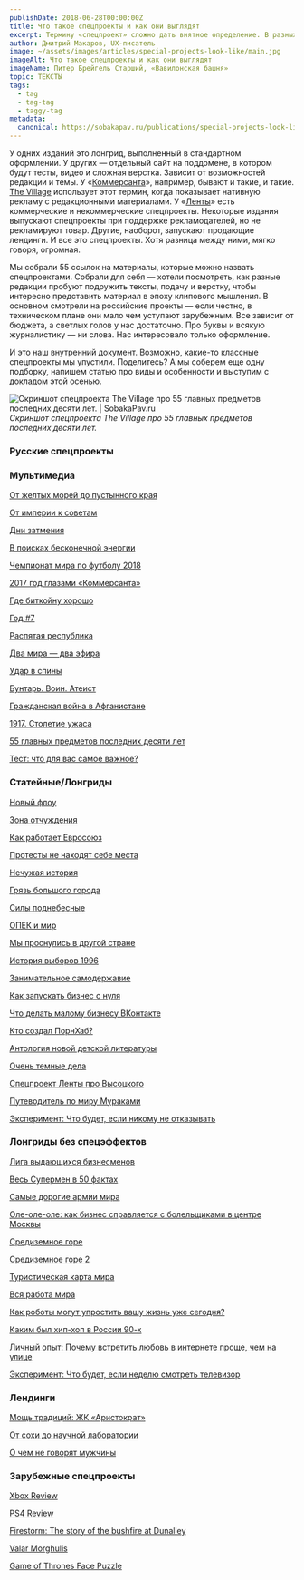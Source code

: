 ```yaml
---
publishDate: 2018-06-28T00:00:00Z
title: Что такое спецпроекты и как они выглядят
excerpt: Термину «спецпроект» сложно дать внятное определение. В разных СМИ его понимают по-разному.
author: Дмитрий Макаров, UX-писатель
image: ~/assets/images/articles/special-projects-look-like/main.jpg
imageAlt: Что такое спецпроекты и как они выглядят
imageName: Питер Брейгель Старший, «Вавилонская башня»
topic: ТЕКСТЫ
tags:
  - tag
  - tag-tag
  - taggy-tag
metadata:
  canonical: https://sobakapav.ru/publications/special-projects-look-like
---
```



У одних изданий это лонгрид, выполненный в стандартном оформлении. У других — отдельный сайт на поддомене, в котором будут тесты, видео и сложная верстка. Зависит от возможностей редакции и темы. У «[Коммерсанта](https://www.kommersant.ru/)», например, бывают и такие, и такие. [The Village](https://www.the-village.ru/) использует этот термин, когда показывает нативную рекламу с редакционными материалами. У «[Ленты](https://lenta.ru/)» есть коммерческие и некоммерческие спецпроекты. Некоторые издания выпускают спецпроекты при поддержке рекламодателей, но не рекламируют товар. Другие, наоборот, запускают продающие лендинги. И все это спецпроекты. Хотя разница между ними, мягко говоря, огромная.

Мы собрали 55 ссылок на материалы, которые можно назвать спецпроектами. Собрали для себя — хотели посмотреть, как разные редакции пробуют подружить тексты, подачу и верстку, чтобы интересно представить материал в эпоху клипового мышления. В основном смотрели на российские проекты — если честно, в техническом плане они мало чем уступают зарубежным. Все зависит от бюджета, а светлых голов у нас достаточно. Про буквы и всякую журналистику — ни слова. Нас интересовало только оформление.

И это наш внутренний документ. Возможно, какие-то классные спецпроекты мы упустили. Поделитесь? А мы соберем еще одну подборку, напишем статью про виды и особенности и выступим с докладом этой осенью.

![Скриншот спецпроекта The Village про 55 главных предметов последних десяти лет. | SobakaPav.ru](~/assets/images/articles/special-projects-look-like/1.png)
_Скриншот спецпроекта The Village про 55 главных предметов последних десяти лет._

### Русские спецпроекты

### Мультимедиа

[От желтых морей до пустынного края](https://www.kommersant.ru/doc/3627583)

[От империи к советам](https://www.kommersant.ru/doc/3212641)

[Дни затмения](http://1991.lenta.ru/)

[В поисках бесконечной энергии](https://ria.ru/science/20161122/1481884823.html)

[Чемпионат мира по футболу 2018](https://www.kommersant.ru/world_cup_2018?from=header_cup)

[2017 год глазами «Коммерсанта»](https://www.kommersant.ru/doc/3501786)

[Где биткойну хорошо](https://www.kommersant.ru/doc/3498021)

[Год #7](https://www.kommersant.ru/doc/3306051)

[Распятая республика](https://www.kommersant.ru/projects/lepenisation)

[Два мира — два эфира](https://www.kommersant.ru/doc/3095781)

[Удар в спины](https://www.kommersant.ru/projects/su24)

[Бунтарь. Воин. Атеист](https://vereshchagin.lenta.ru/)

[Гражданская война в Афганистане](https://afghan.lenta.ru/)

[1917. Столетие ужаса](https://revolution.lenta.ru/)

[55 главных предметов последних десяти лет](https://www.the-village.ru/village/people/specials/290612-avitoten)

[Тест: что для вас самое важное?](https://www.the-village.ru/village/people/specials/288198-bayer)

### Статейные/Лонгриды

[Новый флоу](http://the-flow.ru/new-flow)

[Зона отчуждения](https://www.kommersant.ru/projects/chernobyl)

[Как работает Евросоюз](https://www.kommersant.ru/projects/eu)

[Протесты не находят себе места](https://www.kommersant.ru/doc/3502006)

[Нечужая история](https://www.kommersant.ru/doc/3453539)

[Грязь большого города](https://www.kommersant.ru/doc/3449313)

[Силы поднебесные](https://www.kommersant.ru/doc/3336452)

[ОПЕК и мир](https://www.kommersant.ru/doc/3154794)

[Мы проснулись в другой стране](https://www.kommersant.ru/doc/2258104)

[История выборов 1996](https://www.kommersant.ru/doc/3029908)

[Занимательное самодержавие](https://www.kommersant.ru/doc/3024176)

[Как запускать бизнес с нуля](https://incrussia.ru/start/)

[Что делать малому бизнесу ВКонтакте](https://incrussia.ru/vk/)

[Кто создал ПорнХаб?](https://pornopoly.lenta.ru/)

[Антология новой детской литературы](https://lenta.ru/themes/2015/07/07/deti/)

[Очень темные дела](http://darknet.lenta.ru/)

[Спецпроект Ленты про Высоцкого](http://vysotsky.lenta.ru/)

[Путеводитель по миру Мураками](http://murakami.lenta.ru/)

[Эксперимент: Что будет, если никому не отказывать](https://www.the-village.ru/village/people/specials/287582-eksperiment-chto-budet-esli-nikomu-ne-otkazyvat)

### Лонгриды без спецэффектов

[Лига выдающихся бизнесменов](https://www.kommersant.ru/doc/3519991)

[Весь Супермен в 50 фактах](https://www.kommersant.ru/doc/3651318)

[Самые дорогие армии мира](https://www.kommersant.ru/doc/3288771)

[Оле-оле-оле: как бизнес справляется с болельщиками в центре Москвы](https://incrussia.ru/understand/ole-ole-ole-kak-biznes-spravlyaetsya-s-bolelshhikami-v-tsentre-moskvy-pri-pomoshhi-alkogolya-politsii-s-uchastiem-rospotrebnadzora/)

[Средиземное горе](https://www.kommersant.ru/projects/deadlyroute)

[Средиземное горе 2](https://www.kommersant.ru/projects/trappedinitaly)

[Туристическая карта мира](https://www.kommersant.ru/doc/3078236)

[Вся работа мира](https://www.kommersant.ru/doc/3023084)

[Как роботы могут упростить вашу жизнь уже сегодня?](https://www.the-village.ru/village/weekend/specials-weekend/315355-detroit)

[Каким был хип-хоп в России 90-х](https://www.the-village.ru/village/service-shopping/specials-style/311887-reebok)

[Личный опыт: Почему встретить любовь в интернете проще, чем на улице](https://www.the-village.ru/village/people/specials/312309-badoo)

[Эксперимент: Что будет, если неделю смотреть телевизор](https://www.the-village.ru/village/people/specials/293138-megafon-tv)

### Лендинги

[Мощь традиций: ЖК «Аристократ»](https://ufaprojects.kommersant.ru/gk-aristocrat)

[От сохи до научной лаборатории](http://kubanagro15.lenta.ru/)

[О чем не говорят мужчины](http://afalaza.lenta.ru/#s1)

### Зарубежные спецпроекты

[Xbox Review](https://www.polygon.com/a/xbox-one-review)

[PS4 Review](https://www.polygon.com/a/ps4-review)

[Firestorm: The story of the bushfire at Dunalley](https://www.theguardian.com/world/interactive/2013/may/26/firestorm-bushfire-dunalley-holmes-family)

[Valar Morghulis](https://www.washingtonpost.com/graphics/entertainment/game-of-thrones/?noredirect=on&utm_term=.61c5a23c5912)

[Game of Thrones Face Puzzle](https://www.buzzfeed.com/dorsey/game-of-thrones-face-puzzles?utm_term=.uajVXqMEkj#.cgkoyJKQ63)
